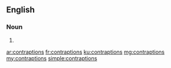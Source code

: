 ==English==

===Noun===
{{head|en|plural}}

# {{plural of|contraption|lang=en}}

[[ar:contraptions]]
[[fr:contraptions]]
[[ku:contraptions]]
[[mg:contraptions]]
[[my:contraptions]]
[[simple:contraptions]]